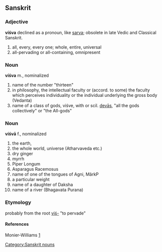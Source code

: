 ==Sanskrit==
===Adjective===
'''víśva'''
declined as a pronoun, like [[sarva]]; obsolete in late Vedic and Classical Sanskrit.

#all, every, every one; whole, entire, universal
#all-pervading or all-containing, omnipresent 

===Noun===
'''víśva''' m., nominalized
#name of the number "thirteen"
#in philosophy, the intellectual faculty or (accord. to some) the faculty which perceives individuality or the individual underlying the gross body (Vedanta)
# name of a class of gods, viśve, with or scil. [[deva|devās]], "all the gods collectively" or "the All-gods"

===Noun===
'''víśvā''' f., nominalized
#the earth, 
#the whole world, universe  (Atharvaveda etc.)
#dry ginger
#myrrh
#Piper Longum 
#Asparagus Racemosus 
#name  of one of the tongues of Agni, MârkP
#a particular weight 
#name of a daughter of Daksha
#name of a river (Bhagavata Purana)

===Etymology===
probably from the root [[viś-]] "to pervade"

====References====
Monier-Williams [http://flaez.ch/cgi-bin/mw.pl?query=vizva]

[[Category:Sanskrit nouns]]